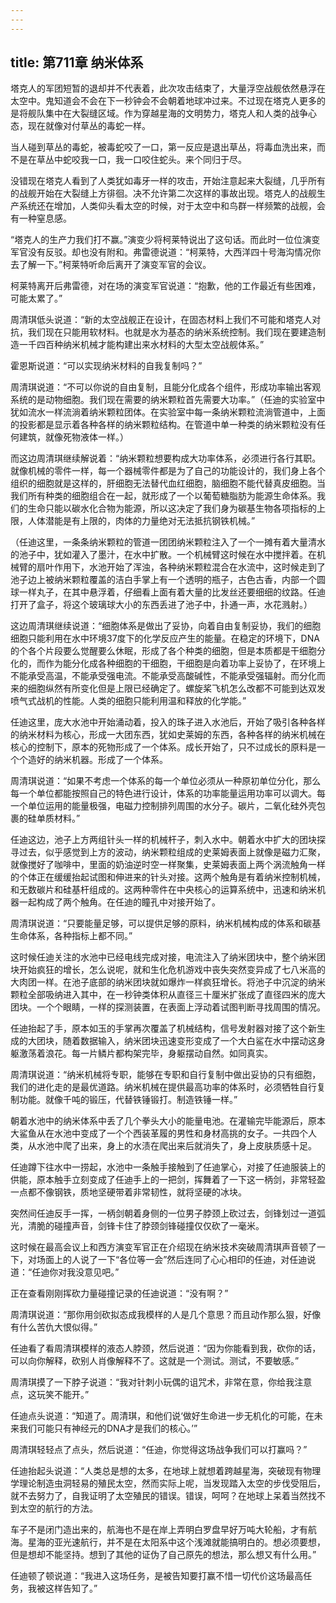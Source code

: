 ```yaml
---
---
---
```

title: 第711章 纳米体系
---



塔克人的军团短暂的退却并不代表着，此次攻击结束了，大量浮空战舰依然悬浮在太空中。鬼知道会不会在下一秒钟会不会朝着地球冲过来。不过现在塔克人更多的是将舰队集中在大裂缝区域。作为穿越星海的文明势力，塔克人和人类的战争心态，现在就像对付草丛的毒蛇一样。

当人碰到草丛的毒蛇，被毒蛇咬了一口，第一反应是退出草丛，将毒血洗出来，而不是在草丛中蛇咬我一口，我一口咬住蛇头。来个同归于尽。

没错现在塔克人看到了人类犹如毒牙一样的攻击，开始注意起来大裂缝，几乎所有的战舰开始在大裂缝上方徘徊。决不允许第二次这样的事故出现。塔克人的战舰生产系统还在增加，人类仰头看太空的时候，对于太空中和鸟群一样频繁的战舰，会有一种窒息感。

“塔克人的生产力我们打不赢。”演变少将柯莱特说出了这句话。而此时一位位演变军官没有反驳。却也没有附和。弗雷德说道：“柯莱特，大西洋四十号海沟情况你去了解一下。”柯莱特听命后离开了演变军官的会议。

柯莱特离开后弗雷德，对在场的演变军官说道：“抱歉，他的工作最近有些困难，可能太累了。”

周清琪低头说道：“新的太空战舰正在设计，在固态材料上我们不可能和塔克人对抗，我们现在只能用软材料。也就是水为基态的纳米系统控制。我们现在要建造制造一千四百种纳米机械才能构建出来水材料的大型太空战舰体系。”

霍恩斯说道：“可以实现纳米材料的自我复制吗？”

周清琪说道：“不可以你说的自由复制，且能分化成各个组件，形成功率输出客观系统的是动物细胞。我们现在需要的纳米颗粒首先需要大功率。”（任迪的实验室中犹如流水一样流淌着纳米颗粒团体。在实验室中每一条纳米颗粒流淌管道中，上面的投影都是显示着各种各样的纳米颗粒结构。在管道中单一种类的纳米颗粒没有任何建筑，就像死物液体一样。）

而这边周清琪继续解说着：“纳米颗粒想要构成大功率体系，必须进行各行其职。就像机械的零件一样，每一个器械零件都是为了自己的功能设计的，我们身上各个组织的细胞就是这样的，肝细胞无法替代血红细胞，脑细胞不能代替真皮细胞。当我们所有种类的细胞组合在一起，就形成了一个以葡萄糖脂肪为能源生命体系。我们的生命只能以碳水化合物为能源，所以这决定了我们身为碳基生物各项指标的上限，人体潜能是有上限的，肉体的力量绝对无法抵抗钢铁机械。”

（任迪这里，一条条纳米颗粒的管道一团团纳米颗粒注入了一个一摊有着大量清水的池子中，犹如灌入了墨汁，在水中扩散。一个机械臂这时候在水中搅拌着。在机械臂的扇叶作用下，水池开始了浑浊，各种纳米颗粒混合在水流中，这时候走到了池子边上被纳米颗粒覆盖的洁白手掌上有一个透明的瓶子，古色古香，内部一个圆球一样丸子，在其中悬浮着，仔细看上面有着大量的比发丝还要细细的纹路。任迪打开了盒子，将这个玻璃球大小的东西丢进了池子中，扑通一声，水花溅射。）

这边周清琪继续说道：“细胞体系是做出了妥协，向着自由复制妥协，我们的细胞细胞只能利用在水中环境37度下的化学反应产生的能量。在稳定的环境下，DNA的个各个片段要么觉醒要么休眠，形成了各个种类的细胞，但是本质都是干细胞分化的，而作为能分化成各种细胞的干细胞，干细胞是向着功率上妥协了，在环境上不能承受高温，不能承受强电流。不能承受高酸碱性，不能承受强辐射。而分化而来的细胞纵然有所变化但是上限已经确定了。螺旋桨飞机怎么改都不可能到达双发喷气式战机的性能。人类的细胞只能利用温和释放的化学能。”

任迪这里，庞大水池中开始涌动着，投入的珠子进入水池后，开始了吸引各种各样的纳米材料为核心，形成一大团东西，犹如史莱姆的东西，各种各样的纳米机械在核心的控制下，原本的死物形成了一个体系。成长开始了，只不过成长的原料是一个个造好的纳米机器。形成了一个体系。

周清琪说道：“如果不考虑一个体系的每一个单位必须从一种原初单位分化，那么每一个单位都能按照自己的特色进行设计，体系的功率能量运用功率可以调大。每一个单位运用的能量极强，电磁力控制排列周围的水分子。碳片，二氧化硅外壳包裹的硅单质材料。”

任迪这边，池子上方两组针头一样的机械杆子，刺入水中。朝着水中扩大的团块探寻过去，似乎感觉到上方的波动，纳米颗粒组成的史莱姆表面上就像是磁力汇聚，就像搅好了咖啡中，里面的奶油逆时空一样聚集，史莱姆表面上两个涡流触角一样的个体正在缓缓抬起试图和伸进来的针头对接。这两个触角是有着纳米控制机械，和无数碳片和硅基杆组成的。这两种零件在中央核心的运算系统中，迅速和纳米机器一起构成了两个触角。在任迪的瞳孔中对接开始了。

周清琪说道：“只要能量足够，可以提供足够的原料，纳米机械构成的体系和碳基生命体系，各种指标上都不同。”

这时候任迪关注的水池中已经电线完成对接，电流注入了纳米团块中，整个纳米团块开始疯狂的增长，怎么说呢，就和生化危机游戏中丧失突然变异成了七八米高的大肉团一样。在池子底部的纳米团块就如爆炸一样疯狂增长。将池子中沉淀的纳米颗粒全部吸纳进入其中，在一秒钟类体积从直径三十厘米扩张成了直径四米的庞大团块。一个个眼睛，一样的探测装置，在表面上浮动着试图判断寻找周围的情况。

任迪抬起了手，原本如玉的手掌再次覆盖了机械结构，信号发射器对接了这个新生成的大团块，随着数据输入，纳米团块迅速变形变成了一个大白鲨在水中摆动这身躯激荡着浪花。每一片鳞片都构架完毕，身躯摆动自然。如同真实。

周清琪说道：“纳米机械将专职，能够在专职和自行复制中做出妥协的只有细胞，我们的进化走的是最优道路。纳米机械在提供最高功率的体系时，必须牺牲自行复制功能。就像千吨的锻压，代替铁锤锻打。制造铁锤一样。”

朝着水池中的纳米体系中丢了几个拳头大小的能量电池。在灌输完毕能源后，原本大鲨鱼从在水池中变成了一个个西装革履的男性和身材高挑的女子。一共四个人类，从水池中爬了出来，身上的水渍在爬出来后就消失了，身上皮肤质感十足。

任迪蹲下往水中一捞起，水池中一条触手接触到了任迪掌心，对接了任迪服装上的供能，原本触手立刻变成了任迪手上的一把剑，挥舞着了一下这一柄剑，非常轻盈一点都不像钢铁，质地坚硬带着非常韧性，就将坚硬的冰块。

突然间任迪反手一挥，一柄剑朝着身侧的一位男子脖颈上砍过去，剑锋划过一道弧光，清脆的碰撞声音，剑锋卡住了脖颈剑锋碰撞仅仅砍了一毫米。

这时候在最高会议上和西方演变军官正在介绍现在纳米技术突破周清琪声音顿了一下，对场面上的人说了一下“各位等一会”然后连同了心心相印的任迪，对任迪说道：“任迪你对我没意见吧。”

正在查看刚刚挥砍力量碰撞记录的任迪说道：“没有啊？”

周清琪说道：“那你用剑砍拟态成我模样的人是几个意思？而且动作那么狠，好像有什么苦仇大恨似得。”

任迪看了看周清琪模样的液态人脖颈，然后说道：“因为你能看到我，砍你的话，可以向你解释，砍别人肖像解释不了。这就是一个测试。测试，不要敏感。”

周清琪摸了一下脖子说道：“我对针刺小玩偶的诅咒术，非常在意，你给我注意点，这玩笑不能开。”

任迪点头说道：“知道了。周清琪，和他们说‘做好生命进一步无机化的可能，在未来我们可能只有神经元的DNA才是我们的核心。’”

周清琪轻轻点了点头，然后说道：“任迪，你觉得这场战争我们可以打赢吗？”

任迪抬起头说道：“人类总是想的太多，在地球上就想着跨越星海，突破现有物理学理论制造虫洞轻易的殖民太空，然而实际上呢，当发现踏入太空的步伐受阻后，就不去努力了，自我证明了太空殖民的错误。错误，呵呵？在地球上呆着当然找不到太空的航行的方法。

车子不是闭门造出来的，航海也不是在岸上弄明白罗盘早好万吨大轮船，才有航海。星海的亚光速航行，并不是在太阳系中这个浅滩就能搞明白的。想必须要想，但是想却不能坚持。想到了其他的证伪了自己原先的想法，那么想又有什么用。”

任迪顿了顿说道：“我进入这场任务，是被告知要打赢不惜一切代价这场最高任务，我被这样告知了。”